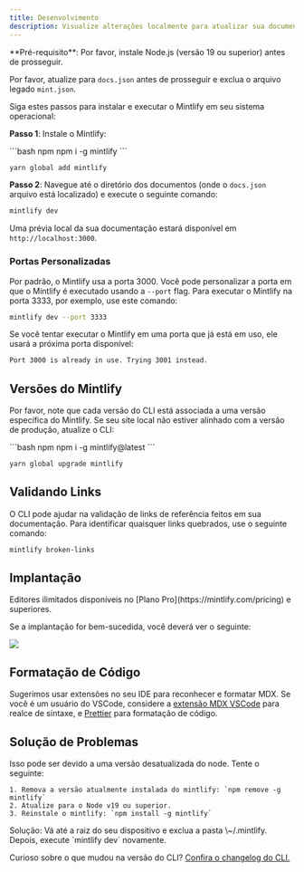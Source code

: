 ```yaml
---
title: Desenvolvimento
description: Visualize alterações localmente para atualizar sua documentação
---
```


<Info>
  **Pré-requisito**: Por favor, instale Node.js (versão 19 ou superior) antes de prosseguir. <br />

  Por favor, atualize para `docs.json` antes de prosseguir e exclua o arquivo legado `mint.json`.
</Info>

Siga estes passos para instalar e executar o Mintlify em seu sistema operacional:

**Passo 1**: Instale o Mintlify:

<CodeGroup>
  ```bash npm
  npm i -g mintlify
  ```

  ```bash yarn
  yarn global add mintlify
  ```
</CodeGroup>

**Passo 2**: Navegue até o diretório dos documentos (onde o `docs.json` arquivo está localizado) e execute o seguinte comando:

```bash
mintlify dev
```

Uma prévia local da sua documentação estará disponível em `http://localhost:3000`.

### Portas Personalizadas

Por padrão, o Mintlify usa a porta 3000. Você pode personalizar a porta em que o Mintlify é executado usando a `--port` flag. Para executar o Mintlify na porta 3333, por exemplo, use este comando:

```bash
mintlify dev --port 3333
```

Se você tentar executar o Mintlify em uma porta que já está em uso, ele usará a próxima porta disponível:

```md
Port 3000 is already in use. Trying 3001 instead.
```

## Versões do Mintlify

Por favor, note que cada versão do CLI está associada a uma versão específica do Mintlify. Se seu site local não estiver alinhado com a versão de produção, atualize o CLI:

<CodeGroup>
  ```bash npm
  npm i -g mintlify@latest
  ```

  ```bash yarn
  yarn global upgrade mintlify
  ```
</CodeGroup>

## Validando Links

O CLI pode ajudar na validação de links de referência feitos em sua documentação. Para identificar quaisquer links quebrados, use o seguinte comando:

```bash
mintlify broken-links
```

## Implantação

<Tip>
  Editores ilimitados disponíveis no [Plano Pro](https://mintlify.com/pricing) e superiores.
</Tip>

Se a implantação for bem-sucedida, você deverá ver o seguinte:

<Frame>
  <img src="/images/checks-passed.png" style={{ borderRadius: '0.5rem' }} />
</Frame>

## Formatação de Código

Sugerimos usar extensões no seu IDE para reconhecer e formatar MDX. Se você é um usuário do VSCode, considere a [extensão MDX VSCode](https://marketplace.visualstudio.com/items?itemName=unifiedjs.vscode-mdx) para realce de sintaxe, e [Prettier](https://marketplace.visualstudio.com/items?itemName=esbenp.prettier-vscode) para formatação de código.

## Solução de Problemas

<AccordionGroup>
  <Accordion title="Error: Could not load the &#x22;sharp&#x22; module using the darwin-arm64 runtime">
    Isso pode ser devido a uma versão desatualizada do node. Tente o seguinte:

    1. Remova a versão atualmente instalada do mintlify: `npm remove -g mintlify`
    2. Atualize para o Node v19 ou superior.
    3. Reinstale o mintlify: `npm install -g mintlify`
  </Accordion>

  <Accordion title="Issue: Encountering an unknown error">
    Solução: Vá até a raiz do seu dispositivo e exclua a pasta \~/.mintlify. Depois, execute `mintlify dev` novamente.
  </Accordion>
</AccordionGroup>

Curioso sobre o que mudou na versão do CLI? [Confira o changelog do CLI.](https://www.npmjs.com/package/mintlify?activeTab=versions)
